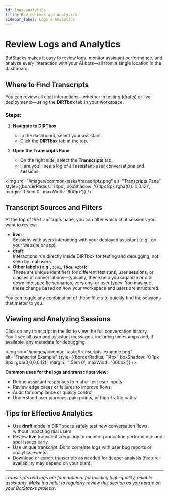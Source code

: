 ```yaml
---
id: logs-analytics
title: Review Logs and Analytics
sidebar_label: Logs & Analytics
---
```


# Review Logs and Analytics

BotStacks makes it easy to review logs, monitor assistant performance, and analyze every interaction with your AI bots—all from a single location in the dashboard.

## Where to Find Transcripts

You can review all chat interactions—whether in testing (drafts) or live deployments—using the **DIRTbox** tab in your workspace.

### Steps:

1. **Navigate to DIRTbox**
   - In the dashboard, select your assistant.
   - Click the **DIRTbox** tab at the top.

2. **Open the Transcripts Pane**
   - On the right side, select the **Transcripts** tab.
   - Here you'll see a log of all assistant-user conversations and sessions.

<img src="/images/common-tasks/transcripts.png" alt="Transcripts Pane" style={{borderRadius: '14px', boxShadow: '0 1px 8px rgba(0,0,0,0.12)', margin: '1.5em 0', maxWidth: '600px'}} />

## Transcript Sources and Filters

At the top of the transcripts pane, you can filter which chat sessions you want to review:

- **live:**  
  Sessions with users interacting with your deployed assistant (e.g., on your website or app).
- **draft:**  
  Interactions run directly inside DIRTbox for testing and debugging, not seen by real users.
- **Other labels (e.g., `20e1`, `fbca`, `42b4`):**  
  These are unique identifiers for different test runs, user sessions, or classes of conversations—typically, these help you organize or drill down into specific scenarios, versions, or user types. You may see these change based on how your workspace and users are structured.

You can toggle any combination of these filters to quickly find the sessions that matter to you.

## Viewing and Analyzing Sessions

Click on any transcript in the list to view the full conversation history.  
You’ll see all user and assistant messages, including timestamps and, if available, any metadata for debugging.

<img src="/images/common-tasks/transcripts-example.png" alt="Transcript Example" style={{borderRadius: '14px', boxShadow: '0 1px 8px rgba(0,0,0,0.12)', margin: '1.5em 0', maxWidth: '600px'}} />

**Common uses for the logs and transcripts view:**
- Debug assistant responses to real or test user inputs
- Review edge cases or failures to improve flows
- Audit for compliance or quality control
- Understand user journeys, pain points, or high-traffic paths

## Tips for Effective Analytics

- Use **draft** mode in DIRTbox to safely test new conversation flows without impacting real users.
- Review **live** transcripts regularly to monitor production performance and spot issues early.
- Use unique transcript IDs to correlate logs with user bug reports or analytics events.
- Download or export transcripts as needed for deeper analysis (feature availability may depend on your plan).

---

_Transcripts and logs are foundational for building high-quality, reliable assistants. Make it a habit to regularly review this section as you iterate on your BotStacks projects._

